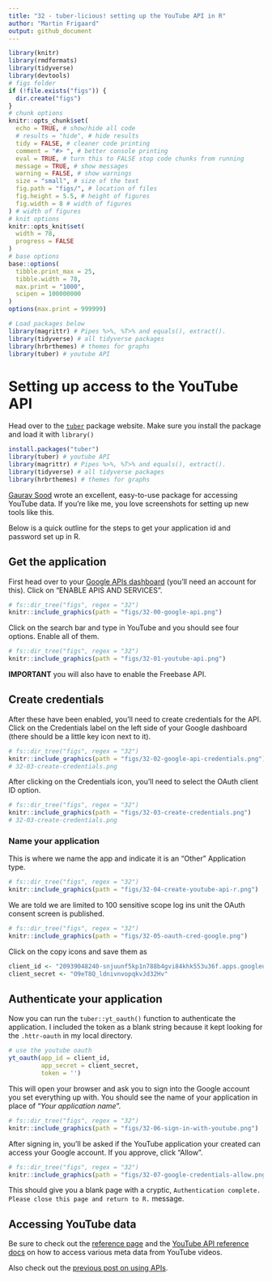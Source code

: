 ```yaml
---
title: "32 - tuber-licious! setting up the YouTube API in R"
author: "Martin Frigaard"
output: github_document
---
```


```r
library(knitr)
library(rmdformats)
library(tidyverse)
library(devtools)
# figs folder
if (!file.exists("figs")) {
  dir.create("figs")
}
# chunk options
knitr::opts_chunk$set(
  echo = TRUE, # show/hide all code
  # results = "hide", # hide results
  tidy = FALSE, # cleaner code printing
  comment = "#> ", # better console printing
  eval = TRUE, # turn this to FALSE stop code chunks from running
  message = TRUE, # show messages
  warning = FALSE, # show warnings
  size = "small", # size of the text
  fig.path = "figs/", # location of files
  fig.height = 5.5, # height of figures
  fig.width = 8 # width of figures
) # width of figures
# knit options
knitr::opts_knit$set(
  width = 78,
  progress = FALSE
)
# base options
base::options(
  tibble.print_max = 25,
  tibble.width = 78,
  max.print = "1000",
  scipen = 100000000
)
options(max.print = 999999)
```



```r
# Load packages below
library(magrittr) # Pipes %>%, %T>% and equals(), extract().
library(tidyverse) # all tidyverse packages
library(hrbrthemes) # themes for graphs
library(tuber) # youtube API
```

# Setting up access to the YouTube API

Head over to the [`tuber`](https://soodoku.github.io/tuber/articles/tuber-ex.html) package website. Make sure you install the package and load it with `library()`

```r
install.packages("tuber")
library(tuber) # youtube API
library(magrittr) # Pipes %>%, %T>% and equals(), extract().
library(tidyverse) # all tidyverse packages
library(hrbrthemes) # themes for graphs
```

[Gaurav Sood](https://www.gsood.com/) wrote an excellent, easy-to-use package for accessing YouTube data. If you're like me, you love screenshots for setting up new tools like this. 

Below is a quick outline for the steps to get your application id and password set up in R.

## Get the application 

First head over to your [Google APIs dashboard](https://console.developers.google.com/apis/dashboard) (you'll need an account for this). Click on "ENABLE APIS AND SERVICES".

```r
# fs::dir_tree("figs", regex = "32")
knitr::include_graphics(path = "figs/32-00-google-api.png")
```

Click on the search bar and type in YouTube and you should see four options. Enable all of them.


```r
# fs::dir_tree("figs", regex = "32")
knitr::include_graphics(path = "figs/32-01-youtube-api.png")
```

**IMPORTANT** you will also have to enable the Freebase API.

## Create credentials 

After these have been enabled, you'll need to create credentials for the API. Click on the Credentials label on the left side of your Google dashboard (there should be a little key icon next to it).

```r
# fs::dir_tree("figs", regex = "32")
knitr::include_graphics(path = "figs/32-02-google-api-credentials.png")
# 32-03-create-credentials.png
```

After clicking on the Credentials icon, you'll need to select the OAuth client ID option. 

```r
# fs::dir_tree("figs", regex = "32")
knitr::include_graphics(path = "figs/32-03-create-credentials.png")
# 32-03-create-credentials.png
```

### Name your application

This is where we name the app and indicate it is an "Other" Application type. 

```r
# fs::dir_tree("figs", regex = "32")
knitr::include_graphics(path = "figs/32-04-create-youtube-api-r.png")
```

We are told we are limited to 100 sensitive scope log ins unit the OAuth consent screen is published. 

```r
# fs::dir_tree("figs", regex = "32")
knitr::include_graphics(path = "figs/32-05-oauth-cred-google.png")
```

Click on the copy icons and save them as 

```r
client_id <- "20939048240-snjuunf5kp1n788b4gvi84khk553u36f.apps.googleusercontent.com"
client_secret <- "O9eT8Q_ldnivnvopqkvJd32Hv"
```

## Authenticate your application

Now you can run the `tuber::yt_oauth()` function to authenticate the application. I included the token as a blank string because it kept looking for the `.httr-oauth` in my local directory. 

```r
# use the youtube oauth 
yt_oauth(app_id = client_id,
         app_secret = client_secret,
         token = '')
```

This will open your browser and ask you to sign into the Google account you set everything up with. You should see the name of your application in place of "*Your application name*".

```r
# fs::dir_tree("figs", regex = "32")
knitr::include_graphics(path = "figs/32-06-sign-in-with-youtube.png")
```

After signing in, you'll be asked if the YouTube application your created can access your Google account. If you approve, click "Allow".

```r
# fs::dir_tree("figs", regex = "32")
knitr::include_graphics(path = "figs/32-07-google-credentials-allow.png")
```

This should give you a blank page with a cryptic, `Authentication complete. Please close this page and return to R.` message.

## Accessing YouTube data

Be sure to check out the [reference page](https://soodoku.github.io/tuber/reference/index.html) and the [YouTube API reference docs](https://developers.google.com/youtube/v3/docs/) on how to access various meta data from YouTube videos.

Also check out the [previous post on using APIs](http://www.storybench.org/how-to-access-apis-in-r/). 



